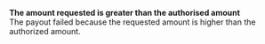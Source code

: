   
<Card title="130002" href="/errors/codes/130002" >  

 **The amount requested is greater than the authorised amount**  
 The payout failed because the requested amount is higher than the authorized amount.  

</Card>
